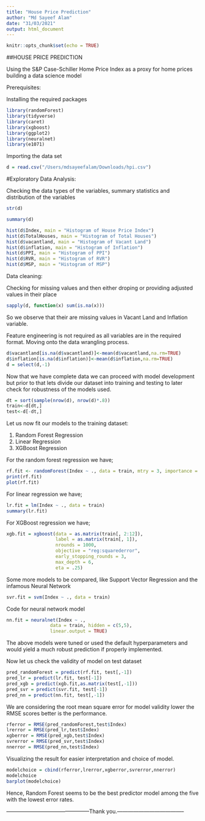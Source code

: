 ```yaml
---
title: "House Price Prediction"
author: "Md Sayeef Alam"
date: "31/03/2021"
output: html_document
---
```


```r
knitr::opts_chunk$set(echo = TRUE)
```

##HOUSE PRICE PREDICTION

Using the S&P Case-Schiller Home Price Index as a proxy for home prices building a data science model

Prerequisites:

Installing the required packages

```r
library(randomForest)
library(tidyverse)
library(caret)
library(xgboost)
library(ggplot2)
library(neuralnet)
library(e1071)
```

Importing the data set

```r
d = read.csv("/Users/mdsayeefalam/Downloads/hpi.csv")
```

#Exploratory Data Analysis:

Checking the data types of the variables, summary statistics and distribution of the variables

```r
str(d)

summary(d)

hist(d$Index, main = "Histogram of House Price Index")
hist(d$TotalHouses, main = "Histogram of Total Houses")
hist(d$vacantland, main = "Histogram of Vacant Land")
hist(d$inflation, main = "Histogram of Inflation")
hist(d$PPI, main = "Histogram of PPI")
hist(d$RVR, main = "Histogram of RVR")
hist(d$MSP, main = "Histogram of MSP")
```

Data cleaning:

Checking for missing values and then either droping or providing adjusted values in their place

```r
sapply(d, function(x) sum(is.na(x)))
```

So we observe that their are missing values in Vacant Land and Inflation variable.

Feature engineering is not required as all variables are in the required format. Moving onto the data wrangling process.

```r
d$vacantland[is.na(d$vacantland)]<-mean(d$vacantland,na.rm=TRUE)
d$inflation[is.na(d$inflation)]<-mean(d$inflation,na.rm=TRUE)
d = select(d,-1)
```

Now that we have complete data we can proceed with model development but prior to that lets divide our dataset into training and testing to later check for robustness of the models used.

```r
dt = sort(sample(nrow(d), nrow(d)*.8))
train<-d[dt,]
test<-d[-dt,]
```

Let us now fit our models to the training dataset:

1.    Random Forest Regression
2.    Linear Regression
3.    XGBoost Regression

For the random forest regression we have;

```r
rf.fit <- randomForest(Index ~ ., data = train, mtry = 3, importance = TRUE, na.action = na.omit)
print(rf.fit)
plot(rf.fit)
```

For linear regression we have;

```r
lr.fit = lm(Index ~ ., data = train)
summary(lr.fit)
```

For XGBoost regression we have;

```r
xgb.fit = xgboost(data = as.matrix(train[, 2:12]),
                  label = as.matrix(train[, 1]),
                  nrounds = 1000,
                  objective = "reg:squarederror",
                  early_stopping_rounds = 3,
                  max_depth = 6,
                  eta = .25)
```
Some more models to be compared, like Support Vector Regression and the infamous Neural Network

```r
svr.fit = svm(Index ~ ., data = train)
```

Code for neural network model

```r
nn.fit = neuralnet(Index ~ ., 
                data = train, hidden = c(5,5), 
                linear.output = TRUE)
```

The above models were tuned or used the default hyperparameters and would yield a much robust prediction if properly implemented.

Now let us check the validity of model on test dataset

```r
pred_randomForest = predict(rf.fit, test[,-1])
pred_lr = predict(lr.fit, test[-1])
pred_xgb = predict(xgb.fit,as.matrix(test[,-1]))
pred_svr = predict(svr.fit, test[-1])
pred_nn = predict(nn.fit, test[,-1])
```

We are considering the root mean square error for model validity lower the RMSE scores better is the performance.

```r
rferror = RMSE(pred_randomForest,test$Index)
lrerror = RMSE(pred_lr,test$Index)
xgberror = RMSE(pred_xgb,test$Index)
svrerror = RMSE(pred_svr,test$Index)
nnerror = RMSE(pred_nn,test$Index)
```

Visualizing the result for easier interpretation and choice of model.

```r
modelchoice = cbind(rferror,lrerror,xgberror,svrerror,nnerror)
modelchoice
barplot(modelchoice)
```

Hence, Random Forest seems to be the best predictor model among the five with the lowest error rates.



-----------------------------------------------Thank you.--------------------------------------




